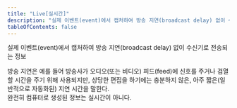 ```yaml
---
title: "Live[실시간]"
description: "실제 이벤트(event)에서 캡처하여 방송 지연(broadcast delay) 없이 수신기로 전송되는 정보"
tableOfContents: false
---
```



실제 이벤트(<span lang="en">event</span>)에서 캡처하여 방송 지연(<span lang="en">broadcast delay</span>) 없이 수신기로 전송되는 정보


<Aside title="참고 1">
방송 지연은 예를 들어 방송사가 오디오(또는 비디오) 피드(<span lang="en">feed</span>)에 신호를 주거나 검열할 시간을 주기 위해 사용되지만, 상당한 편집을 하기에는 충분하지 않은, 아주 짧은(일반적으로 자동화된) 지연 시간을 말한다.
</Aside>

<Aside title="참고 2">
완전히 컴퓨터로 생성된 정보는 실시간이 아니다.
</Aside>
